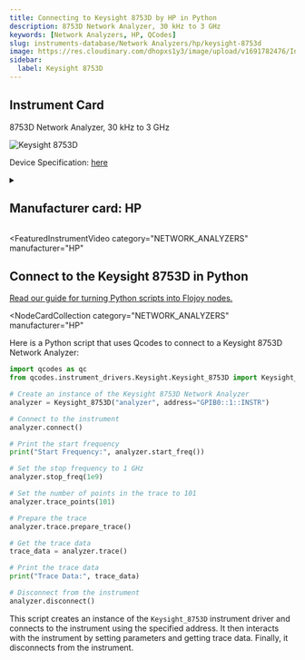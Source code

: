 ```yaml
---
title: Connecting to Keysight 8753D by HP in Python
description: 8753D Network Analyzer, 30 kHz to 3 GHz
keywords: [Network Analyzers, HP, QCodes]
slug: instruments-database/Network Analyzers/hp/keysight-8753d
image: https://res.cloudinary.com/dhopxs1y3/image/upload/v1691782476/Instruments/Network%20Analyzer/Keysight-8753D/Keysight-8753D.webp
sidebar:
  label: Keysight 8753D
---
```



## Instrument Card

8753D Network Analyzer, 30 kHz to 3 GHz

![Keysight 8753D](https://res.cloudinary.com/dhopxs1y3/image/upload/v1691782476/Instruments/Network%20Analyzer/Keysight-8753D/Keysight-8753D.webp)

Device Specification: [here](https://www.keysight.com/us/en/assets/9018-40537/user-manuals/9018-40537.pdf)

<details style={{ marginTop: "15px"}}>
<summary><h2 style={{display:'inline'}}>Manufacturer card: HP</h2></summary>

![HP](https://res.cloudinary.com/dhopxs1y3/image/upload/v1692125999/Instruments/Vendor%20Logos/HP.png)

Keysight Technologies, or Keysight, is an American company that manufactures electronics test and measurement equipment and software

- Headquarters: USA
- Yearly Revenue (millions, USD): 5420
- Vendor Website: [here](https://www.keysight.com/us/en/home.html)

</details>


<FeaturedInstrumentVideo
  category="NETWORK_ANALYZERS"
  manufacturer="HP"
></FeaturedInstrumentVideo>

## Connect to the Keysight 8753D in Python

[Read our guide for turning Python scripts into Flojoy nodes.](https://docs.flojoy.ai/contribution/blocks/custom-flojoy-block/)


<Tabs>
<TabItem value="Flojoy" label="Flojoy" className="flojoy-instrument-tabs">

<NodeCardCollection
  category="NETWORK_ANALYZERS"
  manufacturer="HP"
></NodeCardCollection>

</TabItem>
<TabItem value="QCodes" label="QCodes">

Here is a Python script that uses Qcodes to connect to a Keysight 8753D Network Analyzer:

```python
import qcodes as qc
from qcodes.instrument_drivers.Keysight.Keysight_8753D import Keysight_8753D

# Create an instance of the Keysight 8753D Network Analyzer
analyzer = Keysight_8753D("analyzer", address="GPIB0::1::INSTR")

# Connect to the instrument
analyzer.connect()

# Print the start frequency
print("Start Frequency:", analyzer.start_freq())

# Set the stop frequency to 1 GHz
analyzer.stop_freq(1e9)

# Set the number of points in the trace to 101
analyzer.trace_points(101)

# Prepare the trace
analyzer.trace.prepare_trace()

# Get the trace data
trace_data = analyzer.trace()

# Print the trace data
print("Trace Data:", trace_data)

# Disconnect from the instrument
analyzer.disconnect()
```

This script creates an instance of the `Keysight_8753D` instrument driver and connects to the instrument using the specified address. It then interacts with the instrument by setting parameters and getting trace data. Finally, it disconnects from the instrument.

</TabItem>
</Tabs>
